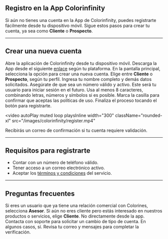 ## Registro en la App Colorinfinity

Si aún no tienes una cuenta en la App de Colorinfinity, puedes registrarte fácilmente desde tu dispositivo móvil. Sigue estos pasos para crear tu cuenta, ya sea como **Cliente** o **Prospecto**.

---

## Crear una nueva cuenta

<Steps>
  <Step title="Abre la App">
    Abre la aplicación de Colorinfinity desde tu dispositivo móvil.
    <Tip>
      Descarga la App desde el siguiente
      <a href="https://colorinfinity.grupocolorines.mx/" target="_blank">enlace</a> según tu plataforma.
    </Tip>
  </Step>

  <Step title="Toca el botón de 'Registrarse'">
    En la pantalla principal, selecciona la opción para crear una nueva cuenta.
  </Step>

  <Step title="Selecciona el tipo de cuenta">
    Elige entre <strong>Cliente</strong> o <strong>Prospecto</strong>, según tu perfil.
  </Step>

  <Step title="Completa tus datos generales">
    Ingresa tu nombre completo y demás datos solicitados.
  </Step>

  <Step title="Introduce tu número de teléfono">
    Asegúrate de que sea un número válido y activo.
  </Step>

  <Step title="Ingresa tu correo electrónico">
    Este será tu usuario para iniciar sesión en el futuro.
  </Step>

  <Step title="Crea una contraseña segura">
    Usa al menos 8 caracteres, combinando letras, números y símbolos si es posible.
  </Step>

  <Step title="Acepta los términos y condiciones">
    Marca la casilla para confirmar que aceptas las políticas de uso.
  </Step>

  <Step title="Presiona 'Crear cuenta'">
    Finaliza el proceso tocando el botón para registrarte.
  </Step>
</Steps>

<video
  autoPlay
  muted
  loop
  playsInline
  width="300"
  className="rounded-xl"
  src="/images/colorinfinity/register.mp4"
></video>

<Note>Recibirás un correo de confirmación si tu cuenta requiere validación.</Note>

---

## Requisitos para registrarte

- Contar con un número de teléfono válido.
- Tener acceso a un correo electrónico activo.
- Aceptar los <a href="https://colorinfinity.grupocolorines.mx/terminos" target="_blank">términos y condiciones</a> del servicio.

---

## Preguntas frecuentes

<AccordionGroup type="multiple">
  <Accordion title="¿Qué tipo de cuenta debo elegir?">
    Si eres un usuario que ya tiene una relación comercial con Colorines, selecciona <strong>Asesor</strong>. Si aún no eres cliente pero estás interesado en nuestros productos o servicios, elige <strong>Cliente</strong>.
  </Accordion>

  <Accordion title="¿Puedo cambiar el tipo de cuenta después?">
    No directamente desde la app. Contacta con soporte para solicitar un cambio de tipo de cuenta.
  </Accordion>

  <Accordion title="¿Debo verificar mi correo o teléfono?">
    En algunos casos, sí. Revisa tu correo y mensajes para completar la verificación.
  </Accordion>
</AccordionGroup>
